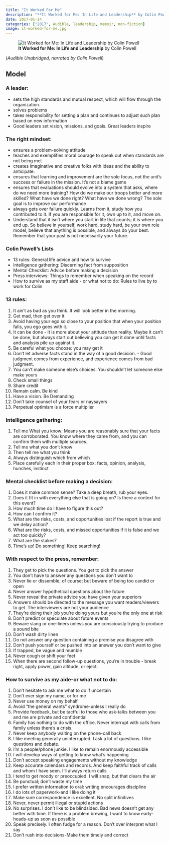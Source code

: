 ```yaml
---
title: "It Worked For Me"
description: "**It Worked for Me: In Life and Leadership** by Colin Powell - (*Audible*)"
date: 2017-01-14
categories: ["2017", Audible, leadership, memoir, non-fiction]
image: it-worked-for-me.jpg
---
```

![**It Worked for Me: In Life and Leadership** by Colin Powell](it-worked-for-me.jpg){fig-align="left"}

(*Audible Unabridged, narrated by Colin Powell*)

## Model

### A leader:
* sets the high standards and mutual respect, which will flow through the organization.
* solves problems
* takes responsibility for setting a plan and continues to adjust such plan based on new information
* Good leaders set vision, missions, and goals. Great leaders inspire

### The right mindset:
* ensures a problem-solving attitude
* teaches and exemplifies moral courage to speak out when standards are not being met
* creates imaginative and creative folks with ideas and the ability to anticipate.
* ensures that learning and improvement are the sole focus, not the unit's success or failure in the mission. It's not a blame game
* ensures that evaluations should evolve into a system that asks, where do we need more training? How do we make our troops better and more skilled? What have we done right? What have we done wrong? The sole goal is to improve our performance
* always gets over failure quickly. Learns from it, study how you contributed to it. If you are responsible for it, own up to it, and move on.
* Understand that it isn't where you start in life that counts; it is where you end up. So believe in yourself, work hard, study hard, be your own role model, believe that anything is possible, and always do your best. Remember that your past is not necessarily your future.

### Colin Powell's Lists
* 13 rules: General life advice and how to survive
* Intelligence gathering: Discerning fact from supposition
* Mental Checklist: Advice before making a decision
* Press interviews: Things to remember when speaking on the record
* How to survive as my staff aide - or what not to do: Rules to live by to work for Colin

### 13 rules:
1. It ain't as bad as you think. It will look better in the morning.
2. Get mad, then get over it
3. Avoid having your ego so close to your position that when your position falls, you ego goes with it.
4. It can be done - It is more about your attitude than reality. Maybe it can't be done, but always start out believing you can get it done until facts and analysis pile up against it.
5. Be careful what you choose: you may get it
6. Don't let adverse facts stand in the way of a good decision. - Good judgment comes from experience, and experience comes from bad judgment.
7. You can't make someone else's choices. You shouldn't let someone else make yours
8. Check small things
9. Share credit
10. Remain calm. Be kind
11. Have a vision. Be Demanding
12. Don't take counsel of your fears or naysayers
13. Perpetual optimism is a force multiplier

### Intelligence gathering:
1. Tell me What you know: Means you are reasonably sure that your facts are corroborated. You know where they came from, and you can confirm them with multiple sources.
2. Tell me what you don't know
3. Then tell me what you think
4. Always distinguish which from which
5. Place carefully each in their proper box: facts, opinion, analysis, hunches, instinct

### Mental checklist before making a decision:
1. Does it make common sense? Take a deep breath, rub your eyes.
2. Does it fit in with everything else that is going on? Is there a context for this event?
3. How much time do I have to figure this out?
4. How can I confirm it?
5. What are the risks, costs, and opportunities lost if the report is true and we delay action?
6. What are the risks, costs, and missed opportunities if it is false and we act too quickly?
7. What are the stakes?
8. Time's up! Do something! Keep searching!

### With respect to the press, remember:
1. They get to pick the questions. You get to pick the answer
2. You don't have to answer any questions you don't want to
3. Never lie or dissemble, of course; but beware of being too candid or open
4. Never answer hypothetical questions about the future
5. Never reveal the private advice you have given your superiors
6. Answers should be directed to the message you want readers/viewers to get. The interviewers are not your audience
7. They're doing their job you're doing yours but you're the only one at risk
8. Don't predict or speculate about future events
9. Beware slang or one-liners unless you are consciously trying to produce a sound bite
10. Don't wash dirty linen
11. Do not answer any question containing a premise you disagree with
12. Don't push yourself or be pushed into an answer you don't want to give
13. If trapped, be vague and mumble
14. Never cough or shift your feet
15. When there are second follow-up questions, you're in trouble - break right, apply power, gain altitude, or eject.

### How to survive as my aide-or what not to do:
1. Don't hesitate to ask me what to do if uncertain
2. Don't ever sign my name, or for me
3. Never use money on my behalf
4. Avoid "the general wants" syndrome-unless I really do
5. Provide feedback, but be tactful to those who ask-talks between you and me are private and confidential
6. Family has nothing to do with the office. Never interrupt with calls from family unless there's a crisis.
7. Never keep anybody waiting on the phone-call back
8. I like meeting generally uninterrupted. I ask a lot of questions. I like questions and debate.
9. I'm a people/phone junkie. I like to remain enormously accessible
10. I will develop ways of getting to know what's happening
11. Don't accept speaking engagements without my knowledge
12. Keep accurate calendars and records. And keep faithful track of calls and whom I have seen. I'll always return calls
13. I tend to get moody or preoccupied. I will snap, but that clears the air
14. Be punctual; don't waste my time
15. I prefer written information to oral: writing encourages discipline
16. I do lots of paperwork-and I like doing it
17. Make sure correspondence is excellent. No split infinitives
18. Never, never permit illegal or stupid actions
19. No surprises. I don't like to be blindsided. Bad news doesn't get any better with time. If there is a problem brewing, I want to know early-heads-up as soon as possible
20. Speak precisely. I often fudge for a reason. Don't over interpret what I say
21. Don't rush into decisions-Make them timely and correct